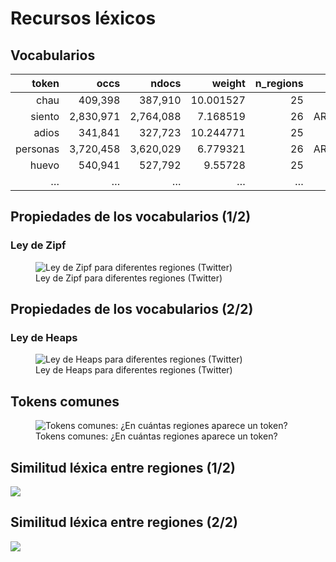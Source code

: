 # Recursos léxicos

## Vocabularios
::: {.r-fit-text}
|        token |        occs |       ndocs |    weight | n_regions |                                                                 country_codes |
| ------------:| -----------:| -----------:| ---------:| ---------:| -----------------------------------------------------------------------------:|
|         chau |     409,398 |     387,910 | 10.001527 |        25 |    AR:BO:BR:CA:CL:CO:CR:CU:DO:EC:ES:FR:GB:GT:HN:MX:NI:PA:PE:PR:PY:SV:US:UY:VE |
|       siento |   2,830,971 |   2,764,088 |  7.168519 |        26 | AR:BO:BR:CA:CL:CO:CR:CU:DO:EC:ES:FR:GB:GQ:GT:HN:MX:NI:PA:PE:PR:PY:SV:US:UY:VE |
|        adios |     341,841 |     327,723 | 10.244771 |        25 |    AR:BO:BR:CA:CL:CO:CR:CU:DO:EC:ES:FR:GB:GT:HN:MX:NI:PA:PE:PR:PY:SV:US:UY:VE |
|     personas |   3,720,458 |   3,620,029 |  6.779321 |        26 | AR:BO:BR:CA:CL:CO:CR:CU:DO:EC:ES:FR:GB:GQ:GT:HN:MX:NI:PA:PE:PR:PY:SV:US:UY:VE |
|        huevo |     540,941 |     527,792 |   9.55728 |        25 |   AR:BO:BR:CA:CL:CO:CR:CU:DO:EC:ES:FR:GB:GT:HN:MX:NI:PA:PE:PR:PY:SV:US:UY:VE |
|        ... |     ... |     ... |   ... |       ... |  ... |
:::


## Propiedades de los vocabularios (1/2)
### Ley de Zipf
![Ley de Zipf para diferentes regiones (Twitter)](figs/zipf-es.png)

## Propiedades de los vocabularios (2/2)
### Ley de Heaps
![Ley de Heaps para diferentes regiones (Twitter)](figs/heaps-es.png)


## Tokens comunes 
![Tokens comunes: ¿En cuántas regiones aparece un token?](https://raw.githubusercontent.com/sadit/RegionalSpanish/main/figs/fig-common-tokens-per-region.png){.center}

## {background-image=figs/emojis-populares.png background-size=contain}

## {background-image=figs/fig-lexheatmap-flow.png background-size=contain}

## Similitud léxica entre regiones (1/2)
![](https://raw.githubusercontent.com/INGEOTEC/regional-spanish-models/main/figs/fig-lexical-umap-4.png)

## Similitud léxica entre regiones (2/2)
![](https://raw.githubusercontent.com/INGEOTEC/regional-spanish-models/main/figs/fig-colormap-lexical-4.png)
